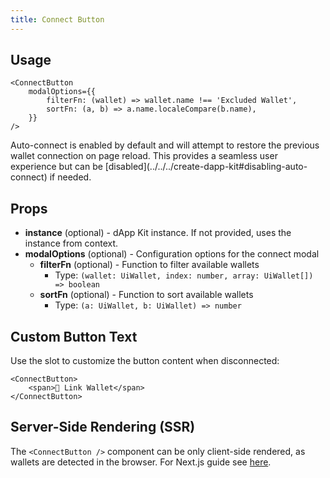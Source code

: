 ```yaml
---
title: Connect Button
---
```


## Usage

```tsx
<ConnectButton
	modalOptions={{
		filterFn: (wallet) => wallet.name !== 'Excluded Wallet',
		sortFn: (a, b) => a.name.localeCompare(b.name),
	}}
/>
```

<Callout>
	Auto-connect is enabled by default and will attempt to restore the previous wallet connection on
	page reload. This provides a seamless user experience but can be
	[disabled](../../../create-dapp-kit#disabling-auto-connect) if needed.
</Callout>

## Props

- **instance** (optional) - dApp Kit instance. If not provided, uses the instance from context.
- **modalOptions** (optional) - Configuration options for the connect modal
  - **filterFn** (optional) - Function to filter available wallets
    - Type: `(wallet: UiWallet, index: number, array: UiWallet[]) => boolean`
  - **sortFn** (optional) - Function to sort available wallets
    - Type: `(a: UiWallet, b: UiWallet) => number`

## Custom Button Text

Use the slot to customize the button content when disconnected:

```tsx
<ConnectButton>
	<span>🔗 Link Wallet</span>
</ConnectButton>
```

## Server-Side Rendering (SSR)

The `<ConnectButton />` component can be only client-side rendered, as wallets are detected in the
browser. For Next.js guide see [here](../../next-js).
